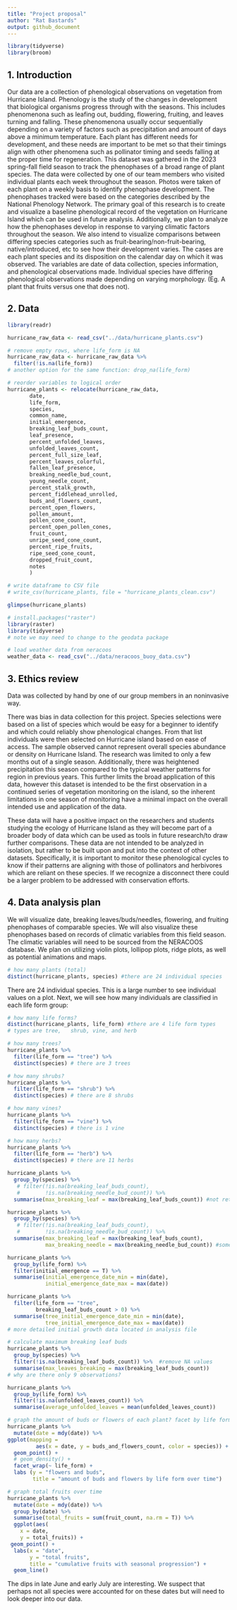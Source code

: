 ```yaml
---
title: "Project proposal"
author: "Rat Bastards"
output: github_document
---
```


```r
library(tidyverse)
library(broom)
```

## 1. Introduction

Our data are a collection of phenological observations on vegetation from Hurricane Island. Phenology is the study of the changes in development that biological organisms progress through with the seasons. This includes phenomenona such as leafing out, budding, flowering, fruiting, and leaves turning and falling. These phenomenona usually occur sequentially depending on a variety of factors such as precipitation and amount of days above a minimum temperature. Each plant has different needs for development, and these needs are important to be met so that their timings align with other phenomena such as pollinator timing and seeds falling at the proper time for regeneration. This dataset was gathered in the 2023 spring-fall field season to track the phenophases of a broad range of plant species. The data were collected by one of our team members who visited individual plants each week throughout the season. Photos were taken of each plant on a weekly basis to identify phenophase development. The phenophases tracked were based on the categories described by the National Phenology Network. The primary goal of this research is to create and visualize a baseline phenological record of the vegetation on Hurricane Island which can be used in future analysis. Additionally, we plan to analyze how the phenophases develop in response to varying climatic factors throughout the season. We also intend to visualize comparisons between differing species categories such as fruit-bearing/non-fruit-bearing, native/introduced, etc to see how their development varies. The cases are each plant species and its disposition on the calendar day on which it was observed. The variables are date of data collection, species information, and phenological observations made. Individual species have differing phenological observations made depending on varying morphology. (Eg. A plant that fruits versus one that does not).


## 2. Data

```r
library(readr)

hurricane_raw_data <- read_csv("../data/hurricane_plants.csv")

# remove empty rows, where life_form is NA 
hurricane_raw_data <- hurricane_raw_data %>% 
  filter(!is.na(life_form))
# another option for the same function: drop_na(life_form)

# reorder variables to logical order
hurricane_plants <- relocate(hurricane_raw_data, 
       date, 
       life_form, 
       species,
       common_name,
       initial_emergence,
       breaking_leaf_buds_count,
       leaf_presence,
       percent_unfolded_leaves,
       unfolded_leaves_count,
       percent_full_size_leaf,
       percent_leaves_colorful,
       fallen_leaf_presence,
       breaking_needle_bud_count,
       young_needle_count,
       percent_stalk_growth,
       percent_fiddlehead_unrolled,
       buds_and_flowers_count,
       percent_open_flowers,
       pollen_amount,
       pollen_cone_count,
       percent_open_pollen_cones,
       fruit_count,
       unripe_seed_cone_count, 
       percent_ripe_fruits,
       ripe_seed_cone_count,
       dropped_fruit_count,
       notes
       )

# write dataframe to CSV file
# write_csv(hurricane_plants, file = "hurricane_plants_clean.csv")

glimpse(hurricane_plants)
```

```r
# install.packages("raster")
library(raster)
library(tidyverse)
# note we may need to change to the geodata package
```


```r
# load weather data from neracoos
weather_data <- read_csv("../data/neracoos_buoy_data.csv")
```

## 3. Ethics review
Data was collected by hand by one of our group members in an noninvasive way. 

There was bias in data collection for this project. Species selections were based on a list of species which would be easy for a beginner to identify and which could reliably show phenological changes. From that list individuals were then selected on Hurricane island based on ease of access. The sample observed cannot represent overall species abundance or density on Hurricane Island. The research was limited to only a few months out of a single season. Additionally, there was heightened precipitation this season compared to the typical weather patterns for region in previous years. This further limits the broad application of this data, however this dataset is intended to be the first observation in a continued series of vegetation monitoring on the island, so the inherent limitations in one season of monitoring have a minimal impact on the overall intended use and application of the data. 

These data will have a positive impact on the researchers and students studying the ecology of Hurricane Island as they will become part of a broader body of data which can be used as tools in future research/to draw further comparisons. These data are not intended to be analyzed in isolation, but rather to be built upon and put into the context of other datasets. Specifically, it is important to monitor these phenological cycles to know if their patterns are aligning with those of pollinators and herbivores which are reliant on these species. If we recognize a disconnect there could be a larger problem to be addressed with conservation efforts. 

## 4. Data analysis plan

We will visualize date, breaking leaves/buds/needles, flowering, and fruiting phenophases of comparable species. We will also visualize these phenophases based on records of climatic variables from this field season. The climatic variables will need to be sourced from the NERACOOS database. We plan on utilizing violin plots, lollipop plots, ridge plots, as well as potential animations and maps.
```r
# how many plants (total)
distinct(hurricane_plants, species) #there are 24 individual species
```

There are 24 individual species. This is a large number to see individual values on a plot. Next, we will see how many individuals are classified in each life form group:

```r
# how many life forms?
distinct(hurricane_plants, life_form) #there are 4 life form types 
# types are tree,	shrub, vine, and herb

# how many trees?
hurricane_plants %>%
  filter(life_form == "tree") %>%
  distinct(species) # there are 3 trees

# how many shrubs?
hurricane_plants %>%
  filter(life_form == "shrub") %>%
  distinct(species) # there are 8 shrubs

# how many vines?
hurricane_plants %>%
  filter(life_form == "vine") %>%
  distinct(species) # there is 1 vine

# how many herbs?
hurricane_plants %>%
  filter(life_form == "herb") %>%
  distinct(species) # there are 11 herbs
```


```r
hurricane_plants %>%
  group_by(species) %>%
   # filter(!is.na(breaking_leaf_buds_count),
   #        !is.na(breaking_needle_bud_count)) %>%
  summarise(max_breaking_leaf = max(breaking_leaf_buds_count)) #not returning breaking needle count for the red spruce. Something wrong with dataset?

hurricane_plants %>%
  group_by(species) %>%
   # filter(!is.na(breaking_leaf_buds_count),
   #        !is.na(breaking_needle_bud_count)) %>%
  summarise(max_breaking_leaf = max(breaking_leaf_buds_count),
            max_breaking_needle = max(breaking_needle_bud_count)) #some species do not have any values for max breaking leaf or max breaking needle, removing NAs creates a strange output in the code that is not representitive of the data, so we are keeping the NAs in.
```

```r
hurricane_plants %>%
  group_by(life_form) %>%
  filter(initial_emergence == T) %>%
  summarise(initial_emergence_date_min = min(date),
            initial_emergence_date_max = max(date))

hurricane_plants %>%
  filter(life_form == "tree",
         breaking_leaf_buds_count > 0) %>%
  summarise(tree_initial_emergence_date_min = min(date),
            tree_initial_emergence_date_max = max(date))
# more detailed initial growth data located in analysis file
```
```r
# calculate maximum breaking leaf buds
hurricane_plants %>%
  group_by(species) %>%
  filter(!is.na(breaking_leaf_buds_count)) %>%  #remove NA values
  summarise(max_leaves_breaking = max(breaking_leaf_buds_count)) 
# why are there only 9 observations?

hurricane_plants %>%
  group_by(life_form) %>%
  filter(!is.na(unfolded_leaves_count)) %>%
  summarise(average_unfolded_leaves = mean(unfolded_leaves_count)) 
```


```r
# graph the amount of buds or flowers of each plant? facet by life form?
hurricane_plants %>%
  mutate(date = mdy(date)) %>%
ggplot(mapping = 
         aes(x = date, y = buds_and_flowers_count, color = species)) +
  geom_point() +
  # geom_density() +
  facet_wrap(~ life_form) +
  labs (y = "flowers and buds",
        title = "amount of buds and flowers by life form over time")
```


```r
# graph total fruits over time
hurricane_plants %>%
  mutate(date = mdy(date)) %>%
  group_by(date) %>%
  summarise(total_fruits = sum(fruit_count, na.rm = T)) %>%
  ggplot(aes(
    x = date,
    y = total_fruits)) +
 geom_point() +
  labs(x = "date",
       y = "total fruits",
       title = "cumulative fruits with seasonal progression") +
  geom_line()
```

The dips in late June and early July are interesting. We suspect that perhaps not all species were accounted for on these dates but will need to look deeper into our data.
